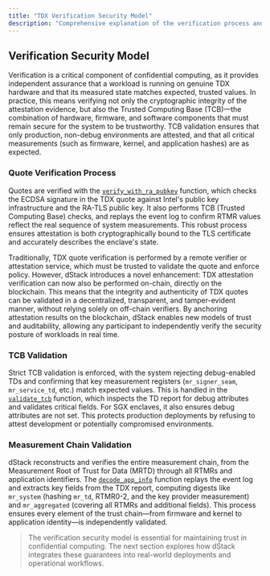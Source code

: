 ```yaml
---
title: "TDX Verification Security Model"
description: "Comprehensive explanation of the verification process and security model for TDX attestation in dStack."
---
```


## Verification Security Model

Verification is a critical component of confidential computing, as it provides independent assurance that a workload is running on genuine TDX hardware and that its measured state matches expected, trusted values. In practice, this means verifying not only the cryptographic integrity of the attestation evidence, but also the Trusted Computing Base (TCB)—the combination of hardware, firmware, and software components that must remain secure for the system to be trustworthy. TCB validation ensures that only production, non-debug environments are attested, and that all critical measurements (such as firmware, kernel, and application hashes) are as expected.

### Quote Verification Process

Quotes are verified with the [`verify_with_ra_pubkey`](https://github.com/Dstack-TEE/dstack/blob/45ebd05a25ad4ffacce3b8f003e4f5a8b609b2e2/ra-tls/src/attestation.rs#L291) function, which checks the ECDSA signature in the TDX quote against Intel's public key infrastructure and the RA-TLS public key. It also performs TCB (Trusted Computing Base) checks, and replays the event log to confirm RTMR values reflect the real sequence of system measurements. This robust process ensures attestation is both cryptographically bound to the TLS certificate and accurately describes the enclave's state.

Traditionally, TDX quote verification is performed by a remote verifier or attestation service, which must be trusted to validate the quote and enforce policy. However, dStack introduces a novel enhancement: TDX attestation verification can now also be performed on-chain, directly on the blockchain. This means that the integrity and authenticity of TDX quotes can be validated in a decentralized, transparent, and tamper-evident manner, without relying solely on off-chain verifiers. By anchoring attestation results on the blockchain, dStack enables new models of trust and auditability, allowing any participant to independently verify the security posture of workloads in real time.

### TCB Validation

Strict TCB validation is enforced, with the system rejecting debug-enabled TDs and confirming that key measurement registers (`mr_signer_seam`, `mr_service_td`, etc.) match expected values. This is handled in the [`validate_tcb`](https://github.com/Dstack-TEE/dstack/blob/45ebd05a25ad4ffacce3b8f003e4f5a8b609b2e2/ra-tls/src/attestation.rs#L346) function, which inspects the TD report for debug attributes and validates critical fields. For SGX enclaves, it also ensures debug attributes are not set. This protects production deployments by refusing to attest development or potentially compromised environments.

### Measurement Chain Validation

dStack reconstructs and verifies the entire measurement chain, from the Measurement Root of Trust for Data (MRTD) through all RTMRs and application identifiers. The [`decode_app_info`](https://github.com/Dstack-TEE/dstack/blob/45ebd05a25ad4ffacce3b8f003e4f5a8b609b2e2/ra-tls/src/attestation.rs#L156) function replays the event log and extracts key fields from the TDX report, computing digests like `mr_system` (hashing `mr_td`, RTMR0-2, and the key provider measurement) and `mr_aggregated` (covering all RTMRs and additional fields). This process ensures every element of the trust chain—from firmware and kernel to application identity—is independently validated.

> The verification security model is essential for maintaining trust in confidential computing. The next section explores how dStack integrates these guarantees into real-world deployments and operational workflows.

